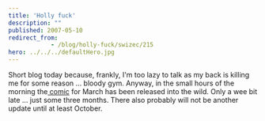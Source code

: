 ```yaml
---
title: 'Holly fuck'
description: ""
published: 2007-05-10
redirect_from: 
            - /blog/holly-fuck/swizec/215
hero: ../../../defaultHero.jpg
---
```

Short blog today because, frankly, I&#x27;m too lazy to talk as my back is killing me for some reason ... bloody gym. Anyway, in the small hours of the morning the[ comic](http://swizec.com/index.php/mode=show_comics/comic=7) for March has been released into the wild. Only a wee bit late ... just some three months. There also probably will not be another update until at least October.